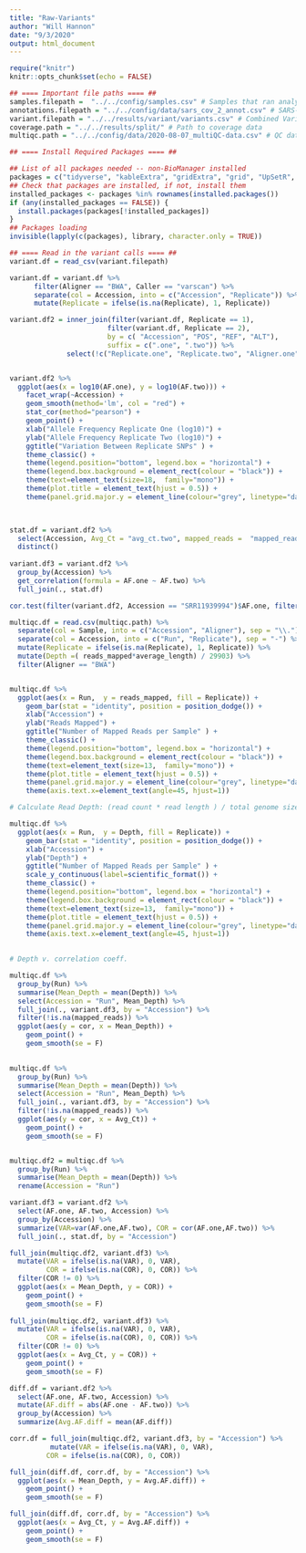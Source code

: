 ```yaml
---
title: "Raw-Variants"
author: "Will Hannon"
date: "9/3/2020"
output: html_document
---
```


```r
require("knitr")
knitr::opts_chunk$set(echo = FALSE)

## ==== Important file paths ==== ##
samples.filepath =  "../../config/samples.csv" # Samples that ran analysis
annotations.filepath = "../../config/data/sars_cov_2_annot.csv" # SARS-CoV-2 gene locations
variant.filepath = "../../results/variant/variants.csv" # Combined Variant Calls
coverage.path = "../../results/split/" # Path to coverage data
multiqc.path = "../../config/data/2020-08-07_multiQC-data.csv" # QC data
```

```r

## ==== Install Required Packages ==== ##

## List of all packages needed -- non-BioManager installed
packages = c("tidyverse", "kableExtra", "gridExtra", "grid", "UpSetR", "ggridges", "ggpubr", "scales")
## Check that packages are installed, if not, install them
installed_packages <- packages %in% rownames(installed.packages())
if (any(installed_packages == FALSE)) {
  install.packages(packages[!installed_packages])
}
## Packages loading
invisible(lapply(c(packages), library, character.only = TRUE))

```

```r
## ==== Read in the variant calls ==== ##
variant.df = read_csv(variant.filepath) 

variant.df = variant.df %>%
      filter(Aligner == "BWA", Caller == "varscan") %>% 
      separate(col = Accession, into = c("Accession", "Replicate")) %>% 
      mutate(Replicate = ifelse(is.na(Replicate), 1, Replicate)) 

variant.df2 = inner_join(filter(variant.df, Replicate == 1),
                        filter(variant.df, Replicate == 2),
                        by = c( "Accession", "POS", "REF", "ALT"),
                        suffix = c(".one", ".two")) %>% 
              select(!c("Replicate.one", "Replicate.two", "Aligner.one", "Aligner.two"))


variant.df2 %>% 
  ggplot(aes(x = log10(AF.one), y = log10(AF.two))) + 
    facet_wrap(~Accession) +
    geom_smooth(method='lm', col = "red") + 
    stat_cor(method="pearson") +
    geom_point() +
    xlab("Allele Frequency Replicate One (log10)") +
    ylab("Allele Frequency Replicate Two (log10)") +
    ggtitle("Variation Between Replicate SNPs" ) +
    theme_classic() +
    theme(legend.position="bottom", legend.box = "horizontal") +
    theme(legend.box.background = element_rect(colour = "black")) +
    theme(text=element_text(size=18,  family="mono")) +
    theme(plot.title = element_text(hjust = 0.5)) +
    theme(panel.grid.major.y = element_line(colour="grey", linetype="dashed")) 

    

```





```r

stat.df = variant.df2 %>%
  select(Accession, Avg_Ct = "avg_ct.two", mapped_reads =  "mapped_reads.one") %>% 
  distinct()
  
variant.df3 = variant.df2 %>%
  group_by(Accession) %>% 
  get_correlation(formula = AF.one ~ AF.two) %>% 
  full_join(., stat.df)

cor.test(filter(variant.df2, Accession == "SRR11939994")$AF.one, filter(variant.df2, Accession == "SRR11939994")$AF.two, method = "pearson", conf.level = 0.95)
```

```r

multiqc.df = read.csv(multiqc.path) %>% 
  separate(col = Sample, into = c("Accession", "Aligner"), sep = "\\.") %>% 
  separate(col = Accession, into = c("Run", "Replicate"), sep = "-") %>% 
  mutate(Replicate = ifelse(is.na(Replicate), 1, Replicate)) %>% 
  mutate(Depth =( reads_mapped*average_length) / 29903) %>% 
  filter(Aligner == "BWA")


multiqc.df %>% 
  ggplot(aes(x = Run,  y = reads_mapped, fill = Replicate)) +
    geom_bar(stat = "identity", position = position_dodge()) +
    xlab("Accession") +
    ylab("Reads Mapped") +
    ggtitle("Number of Mapped Reads per Sample" ) +
    theme_classic() +
    theme(legend.position="bottom", legend.box = "horizontal") +
    theme(legend.box.background = element_rect(colour = "black")) +
    theme(text=element_text(size=13,  family="mono")) +
    theme(plot.title = element_text(hjust = 0.5)) +
    theme(panel.grid.major.y = element_line(colour="grey", linetype="dashed")) +
    theme(axis.text.x=element_text(angle=45, hjust=1))

# Calculate Read Depth: (read count * read length ) / total genome size

multiqc.df %>% 
  ggplot(aes(x = Run,  y = Depth, fill = Replicate)) + 
    geom_bar(stat = "identity", position = position_dodge()) +
    xlab("Accession") +
    ylab("Depth") +
    ggtitle("Number of Mapped Reads per Sample" ) +
    scale_y_continuous(label=scientific_format()) +
    theme_classic() +
    theme(legend.position="bottom", legend.box = "horizontal") +
    theme(legend.box.background = element_rect(colour = "black")) +
    theme(text=element_text(size=13,  family="mono")) +
    theme(plot.title = element_text(hjust = 0.5)) +
    theme(panel.grid.major.y = element_line(colour="grey", linetype="dashed")) +
    theme(axis.text.x=element_text(angle=45, hjust=1))

  
# Depth v. correlation coeff. 

multiqc.df %>% 
  group_by(Run) %>% 
  summarise(Mean_Depth = mean(Depth)) %>% 
  select(Accession = "Run", Mean_Depth) %>% 
  full_join(., variant.df3, by = "Accession") %>% 
  filter(!is.na(mapped_reads)) %>% 
  ggplot(aes(y = cor, x = Mean_Depth)) + 
    geom_point() +
    geom_smooth(se = F)
    

multiqc.df %>% 
  group_by(Run) %>% 
  summarise(Mean_Depth = mean(Depth)) %>% 
  select(Accession = "Run", Mean_Depth) %>% 
  full_join(., variant.df3, by = "Accession") %>% 
  filter(!is.na(mapped_reads)) %>% 
  ggplot(aes(y = cor, x = Avg_Ct)) + 
    geom_point() +
    geom_smooth(se = F)



```





```r

multiqc.df2 = multiqc.df %>% 
  group_by(Run) %>% 
  summarise(Mean_Depth = mean(Depth)) %>% 
  rename(Accession = "Run")

variant.df3 = variant.df2 %>% 
  select(AF.one, AF.two, Accession) %>% 
  group_by(Accession) %>% 
  summarize(VAR=var(AF.one,AF.two), COR = cor(AF.one,AF.two)) %>% 
  full_join(., stat.df, by = "Accession")

full_join(multiqc.df2, variant.df3) %>% 
  mutate(VAR = ifelse(is.na(VAR), 0, VAR),
         COR = ifelse(is.na(COR), 0, COR)) %>% 
  filter(COR != 0) %>% 
  ggplot(aes(x = Mean_Depth, y = COR)) + 
    geom_point() + 
    geom_smooth(se = F)
  
full_join(multiqc.df2, variant.df3) %>% 
  mutate(VAR = ifelse(is.na(VAR), 0, VAR),
         COR = ifelse(is.na(COR), 0, COR)) %>% 
  filter(COR != 0) %>% 
  ggplot(aes(x = Avg_Ct, y = COR)) + 
    geom_point() + 
    geom_smooth(se = F)
```

```r
diff.df = variant.df2 %>% 
  select(AF.one, AF.two, Accession) %>% 
  mutate(AF.diff = abs(AF.one - AF.two)) %>% 
  group_by(Accession) %>% 
  summarize(Avg.AF.diff = mean(AF.diff)) 

corr.df = full_join(multiqc.df2, variant.df3, by = "Accession") %>% 
          mutate(VAR = ifelse(is.na(VAR), 0, VAR),
         COR = ifelse(is.na(COR), 0, COR))

full_join(diff.df, corr.df, by = "Accession") %>% 
  ggplot(aes(x = Mean_Depth, y = Avg.AF.diff)) + 
    geom_point() + 
    geom_smooth(se = F)

full_join(diff.df, corr.df, by = "Accession") %>% 
  ggplot(aes(x = Avg_Ct, y = Avg.AF.diff)) + 
    geom_point() + 
    geom_smooth(se = F)
  
```











